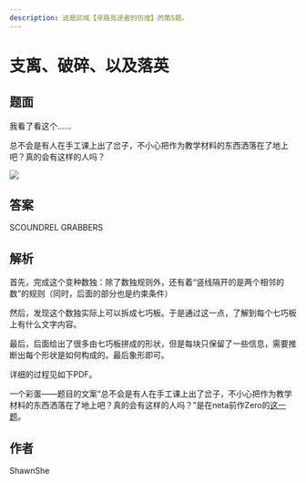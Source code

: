 ```yaml
---
description: 这是区域【寻路觅途者的彷徨】的第5题。
---
```


# 支离、破碎、以及落英

## 题面

我看了看这个……

总不会是有人在手工课上出了岔子，不小心把作为教学材料的东西洒落在了地上吧？真的会有这样的人吗？

![](./05-zhi-li-po-sui-yi-ji-luo-ying.assets/image_1.webp)

## 答案

SCOUNDREL GRABBERS

## 解析

首先，完成这个变种数独：除了数独规则外，还有着“竖线隔开的是两个相邻的数”的规则（同时，后面的部分也是约束条件）

然后，发现这个数独实际上可以拆成七巧板。于是通过这一点，了解到每个七巧板上有什么文字内容。

最后，后面给出了很多由七巧板拼成的形状，但是每块只保留了一些信息，需要推断出每个形状是如何构成的。最后象形即可。

详细的过程见如下PDF。


一个彩蛋——题目的文案“总不会是有人在手工课上出了岔子，不小心把作为教学材料的东西洒落在了地上吧？真的会有这样的人吗？”是在neta前作Zero的[这一题](https://mp.weixin.qq.com/s?\_\_biz=Mzg2NjY2NTE0Mg==\&mid=2247483718\&idx=1\&sn=f567d6d84acfb094820a1274eb040773\&chksm=ce46169ff9319f8942d49886f2fddc6ffb1057dace3f6c6b6998853fdc0f2ac35bf606a29ff5\&scene=20\&xtrack=1\&key=12703ed085009c6f4082ca206bdedf2a8de26b4ad7f5c5af0c77d381e9f718739609208fc1bce108f1eee7b4998fdd526877c5ae75c92ac81eaaf8cf0b891ac70a58137cd3945feadd7eb93dcfb219d526dd5c575a710630163a3ef28acbf0b7dcea562fe59e300689389efc24813b13bf6fa8caf848cd66686c18c3b9cfd2da\&ascene=1\&uin=Mjc0MjI3NDAzMg%3D%3D\&devicetype=Windows+10+x64\&version=6300002f\&lang=zh\_CN\&exportkey=A29Wnrc7yolGZnmg3ZoCLgg%3D\&acctmode=0\&pass\_ticket=2QZ%2Bmouu2eG8mPkTh3YioM9BH%2FGeRmUjawd7g8qIFhGUWCBb8MiqHi%2BGGAvXi8M7\&wx\_header=0)。

## 作者

ShawnShe
